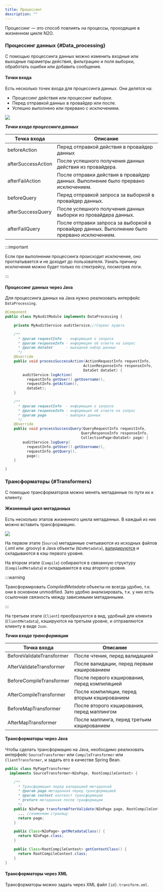 ```yaml
---
title: Процессинг
description: ""
---
```


Процессинг — это способ повлиять на процессы, проходящие в жизненном цикле N2O.

### Процессинг данных {#Data_processing}

С помощью процессинга данных можно изменить входные или выходные параметры действия, фильтрацию и поля выборки, обработать ошибки или добавить сообщения.

#### Точки входа

Есть несколько точек входа для процессинга данных.
Они делятся на:

- Процессинг действия или процессинг выборки.
- Перед отправкой данных в провайдер или после.
- Успешно выполнено или прервано с исключением.

![](./images/processing-fa5c9.png)

__*Точки входа процессинга данных*__

|Точка входа       |Описание                                                                                    |
|------------------|--------------------------------------------------------------------------------------------|
|beforeAction      |Перед отправкой действия в провайдер данных                                                 |
|afterSuccessAction|После успешного получения данных действия из провайдера.                                    |
|afterFailAction   |После отправки действия в провайдер данных. Выполнение было прервано исключением.           |
|beforeQuery       |Перед отправкой запроса за выборкой в провайдер данных.                                     |
|afterSuccessQuery |После успешного получения данных выборки из провайдера данных.                              |
|afterFailQuery    |После отправки запроса за выборкой в провайдер данных. Выполнение было прервано исключением.|

:::important

Если при выполнении процессинга происходит исключение, оно проглатывается и не доходит до пользователя.
Узнать причину исключения можно будет только по стектрейсу, посмотрев логи.

:::

#### Процессинг данных через Java

Для процессинга данных на Java нужно реализовать интерфейс `DataProcessing`.

```java title="Аудит действия и выборки на Java"
@Component
public class MyAuditModule implements DataProcessing {

    private MyAuditService auditService;//Сервис аудита

    /**
      * @param requestInfo  - информация о запросе
      * @param responseInfo - информация об ответе на запрос
      * @param dataSet      - выходной набор данных
      */
    @Override
    public void processSuccessAction(ActionRequestInfo requestInfo,
                                    ActionResponseInfo responseInfo,
                                    DataSet dataSet) {
        auditService.logAction(
          requestInfo.getUser().getUsername(),
          requestInfo.getAction(),
          dataSet);
    }

    /**
      * @param requestInfo  - информация о запросе
      * @param responseInfo - информация об ответе на запрос
      * @param page         - выборка данных
      */
    @Override
    public void processSuccessQuery(QueryRequestInfo requestInfo,
                                   QueryResponseInfo responseInfo,
                                   CollectionPage<DataSet> page) {
        auditService.logQuery(
          requestInfo.getUser().getUsername(),
          requestInfo.getQuery(),
          page);
    }

}
```

### Трансформаторы {#Transformers}

С помощью трансформаторов можно менять метаданные по пути их к клиенту.

#### Жизненный цикл метаданных

Есть несколько этапов жизненного цикла метаданных.
В каждый из них можно вставить трансформацию.

![](./images/processing-94c18.png)

На первом этапе (`Source`) метаданные считываются из исходных файлов (.xml или .groovy) в Java объекты (`N2oMetadata`), [валидируются](../manual/configs#Validating_configurations) и складываются в кэш первого уровня.

На втором этапе (`Compile`) собираются в связанную структуру (`CompiledMetadata`) и складываются в кэш второго уровня.

:::warning

Трансформировать *CompiledMetadata* объекты не всегда удобно, т.к. они в основном unmodified.
Зато удобно анализировать, т.к. у них есть ссылочная связность между зависимыми метаданными.

:::

На третьем этапе (`Client`) преобразуются в вид, удобный для клиента (`ClientMetadata`), кэшируются на третьем уровне, и отправляются клиенту в виде `Json`.

__*Точки входа трансформации*__

|Точка входа              |Описание                                    |
|-------------------------|--------------------------------------------|
|BeforeValidateTransformer|После чтения, перед валидацией              |
|AfterValidateTransformer |После валидации, перед первым кэшированием  |
|BeforeCompileTransformer |После первого кэширования, перед компиляцией|
|AfterCompileTransformer  |После компиляции, перед вторым кэшированием |
|BeforeMapTransformer     |После второго кэширования, перед маппингом  |
|AfterMapTransformer      |После маппинга, перед третьим кэшированием  |

#### Трансформаторы через Java

Чтобы сделать трансформацию на Java, необходимо реализовать интерфейс `SourceTransformer` или `CompileTransformer` или
`ClientTransformer`, и задать его в качестве Spring Bean.

```java title="Трансформация действий в процессинге"
public class MyPageTransformer
  implements SourceTransformer<N2oPage, RootCompileContext> {

    /**
      * Трансформация перед валидацией метаданной
      * @param page метаданная перед трансформацией
      * @param context контекст трансформации
      * @return метаданная после транформации
      */
    public N2oPage transformAfterValidate(N2oPage page, RootCompileContext context) {
      ... //изменяем страницу
      return page;
    }

    public Class<N2oPage> getMetadataClass() {
      return N2oPage.class;
    }

    public Class<RootCompileContext> getContextClass() {
      return RootCompileContext.class;
    }
}
```

#### Трансформаторы через XML

Трансформаторы можно задать через XML файл `[id].transform.xml`.
